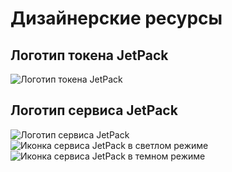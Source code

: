 # Дизайнерские ресурсы

## Логотип токена JetPack

![Логотип токена JetPack](/images/jetpack.svg)

## Логотип сервиса JetPack

![Логотип сервиса JetPack](/images/jetpack_image.png)
![Иконка сервиса JetPack в светлом режиме](/images/jetpack_logo.svg)
![Иконка сервиса JetPack в темном режиме](/images/jetpack_logo_dark.svg)